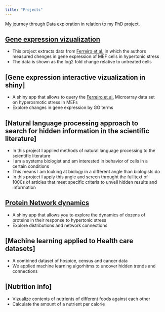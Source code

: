 ```yaml
---
title: "Projects"
---
```


My journey through Data exploration in relation to my PhD project.

## [Gene expression vizualization](https://athiemicke.github.io/website/Project0.html)

- This project extracts data from [Ferreiro et al.](https://www.ncbi.nlm.nih.gov/pubmed/20187982) in which the authors measured chenges in gene expression of MEF cells in hypertonic stress
- The data is shown as the  log2 fold change relative to untreated cells

## [Gene expression interactive vizualization in shiny]

- A shiny app that allows to query the [Ferreiro et al.](https://www.ncbi.nlm.nih.gov/pubmed/20187982) Microarray data set on hyperosmotic stress in MEFs
- Explore changes in gene expression by GO terms

## [Natural language processing approach to search for hidden information in the scientific literature]

- In this project I applied methods of natural language processing to the scientific literature
- I am a systems biologist and am interested in behavior of cells in a certain conditions
- This means I am looking at biology in a different angle than biologists do
- In this project I apply this angle and screen throught the fullltext of 1000s of articles that meet specific criteria to unveil hidden results and information

## [Protein Network dynamics](https://athiemicke.shinyapps.io/viz_app/)

- A shiny app that allows you to explore the dynamics of dozens of proteins in their response to hypertonic stress
- Explore distributions and network connections

## [Machine learning applied to Health care datasets]

- A combined dataset of hospice, census and cancer data
- We applied machine learning algorhitms to uncover hidden trends and connections

## [Nutrition info] 

- Vizualize contents of nutrients of different foods against each other
- Calculate the amount of a nutrient per calorie
